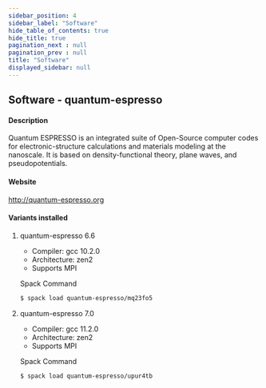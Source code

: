 ```yaml
---
sidebar_position: 4
sidebar_label: "Software"
hide_table_of_contents: true
hide_title: true
pagination_next : null
pagination_prev : null
title: "Software"
displayed_sidebar: null
---
```


## Software - quantum-espresso


#### Description
Quantum ESPRESSO is an integrated suite of Open-Source computer codes for electronic-structure calculations and materials modeling at the nanoscale. It is based on density-functional theory, plane waves, and pseudopotentials.

#### Website
http://quantum-espresso.org

#### Variants installed

1. quantum-espresso 6.6

    - Compiler: gcc 10.2.0
    - Architecture: zen2
    - Supports MPI

    Spack Command
    ```bash
    $ spack load quantum-espresso/mq23fo5
    ```

2. quantum-espresso 7.0

    - Compiler: gcc 11.2.0
    - Architecture: zen2
    - Supports MPI

    Spack Command
    ```bash
    $ spack load quantum-espresso/upur4tb
    ```
